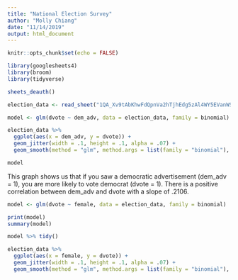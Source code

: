 ```yaml
---
title: "National Election Survey"
author: "Molly Chiang"
date: "11/14/2019"
output: html_document
---
```


```r
knitr::opts_chunk$set(echo = FALSE)

library(googlesheets4)
library(broom)
library(tidyverse)

sheets_deauth()
```

```r

election_data <- read_sheet("1QA_Xv9tAbKhwFdQpnVa2hTjhEdg5zAl4WY5EVanWSo0")

```

```r

model <- glm(dvote ~ dem_adv, data = election_data, family = binomial)

election_data %>%
  ggplot(aes(x = dem_adv, y = dvote)) +
  geom_jitter(width = .1, height = .1, alpha = .07) +
  geom_smooth(method = "glm", method.args = list(family = "binomial"), se = FALSE)

model

```

This graph shows us that if you saw a democratic advertisement (dem_adv = 1), you are more likely to vote democrat (dvote = 1). There is a positive correlation between dem_adv and dvote with a slope of .2106.

```r

model <- glm(dvote ~ female, data = election_data, family = binomial)

print(model)
summary(model)

model %>% tidy()

election_data %>%
  ggplot(aes(x = female, y = dvote)) +
  geom_jitter(width = .1, height = .1, alpha = .07) +
  geom_smooth(method = "glm", method.args = list(family = "binomial"), se = FALSE)

```





